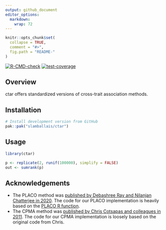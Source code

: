```yaml
---
output: github_document
editor_options: 
  markdown: 
    wrap: 72
---
```


<!-- README.md is generated from README.Rmd. Please edit that file -->

```r
knitr::opts_chunk$set(
  collapse = TRUE,
  comment = "#>",
  fig.path = "README-"
)
```

<!-- badges: start -->
[![R-CMD-check](https://github.com/slamballais/ctar/actions/workflows/R-CMD-check.yaml/badge.svg)](https://github.com/slamballais/ctar/actions/workflows/R-CMD-check.yaml)
[![test-coverage](https://github.com/ctar/actions/workflows/test-coverage.yaml/badge.svg)](https://github.com/ctar/actions/workflows/test-coverage.yaml)
<!-- badges: end -->

## Overview

ctar offers standardized versions of cross-trait association methods.

## Installation

::: pkgdown-devel
```r
# Install development version from GitHub
pak::pak("slamballais/ctar")
```
:::

## Usage

```r
library(ctar)

p <- replicate(2, runif(100000), simplify = FALSE)
out <- sumrank(p)
```

## Acknowledgements

* The PLACO method was [published by Debashree Ray and Nilanjan Chatterjee in 2020](https://doi.org/10.1371/journal.pgen.1009218). The code for our PLACO implementation is heavily based on the [PLACO R function](https://github.com/RayDebashree/PLACO).
* The CPMA method was [published by Chris Cotsapas and colleagues in 2011](https://doi.org/10.1371/journal.pgen.1002254). The code for our CPMA implementation is loosely based on the original code from Chris.
